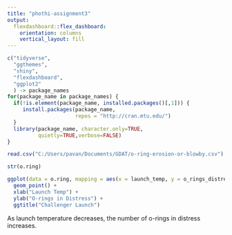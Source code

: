 ```yaml
---
title: "phothi-assignment3"
output: 
  flexdashboard::flex_dashboard:
    orientation: columns
    vertical_layout: fill
---
```


```r
c("tidyverse",
  "ggthemes",
  "shiny",
  "flexdashboard",
  "ggplot2"
  ) -> package_names  
for(package_name in package_names) {
  if(!is.element(package_name, installed.packages()[,1])) {
     install.packages(package_name,
                      repos = "http://cran.mtu.edu/")
  }
  library(package_name, character.only=TRUE,
          quietly=TRUE,verbose=FALSE)
}
```



```r

read.csv("C:/Users/pavan/Documents/GDAT/o-ring-erosion-or-blowby.csv") -> o.ring

str(o.ring)

```



```r

ggplot(data = o.ring, mapping = aes(x = launch_temp, y = o_rings_distress, color = flight_number)) + 
  geom_point() + 
  xlab("Launch Temp") + 
  ylab("O-rings in Distress") + 
  ggtitle("Challenger Launch")


```

As launch temperature decreases, the number of o-rings in distress increases. 